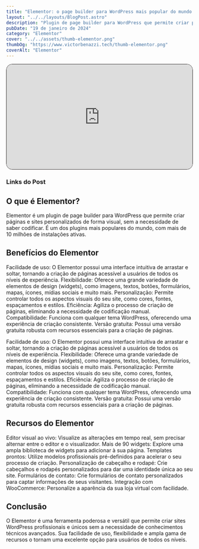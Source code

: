 ```yaml
---
title: "Elementor: o page builder para WordPress mais popular do mundo!"
layout: "../../layouts/BlogPost.astro"
description: "Plugin de page builder para WordPress que permite criar páginas e sites personalizados de forma visual, sem a necessidade de saber codificar."
pubDate: "19 de janeiro de 2024"
category: "Elementor"
cover: "../../assets/thumb-elementor.png"
thumbOg: "https://www.victorbenazzi.tech/thumb-elementor.png"
coverAlt: "Elementor"
---
```



<div style="position: relative; padding-bottom: 56.25%; height: 0; overflow: hidden; border-radius:16px; border: 1px solid #292524;">
  <iframe  src="https://www.youtube.com/embed/-CpQS8DI5qU?si=_hO9znRBO9a2VkKE" title="YouTube video player" frameborder="0" allow="accelerometer; autoplay; clipboard-write; encrypted-media; gyroscope; picture-in-picture; web-share"  style="position: absolute; top:0; left: 0; width: 100%; height: 100%;" frameborder="0" allowfullscreen></iframe>
</div>




### Links do Post
<MainLink link="https://www.elementor.com" label="Site oficial do elementor"/>


## O que é Elementor?

Elementor é um plugin de page builder para WordPress que permite criar páginas e sites personalizados de forma visual, sem a necessidade de saber codificar. É um dos plugins mais populares do mundo, com mais de 10 milhões de instalações ativas.

## Benefícios do Elementor

Facilidade de uso: O Elementor possui uma interface intuitiva de arrastar e soltar, tornando a criação de páginas acessível a usuários de todos os níveis de experiência.
Flexibilidade: Oferece uma grande variedade de elementos de design (widgets), como imagens, textos, botões, formulários, mapas, ícones, mídias sociais e muito mais.
Personalização: Permite controlar todos os aspectos visuais do seu site, como cores, fontes, espaçamentos e estilos.
Eficiência: Agiliza o processo de criação de páginas, eliminando a necessidade de codificação manual.
Compatibilidade: Funciona com qualquer tema WordPress, oferecendo uma experiência de criação consistente.
Versão gratuita: Possui uma versão gratuita robusta com recursos essenciais para a criação de páginas.

Facilidade de uso: O Elementor possui uma interface intuitiva de arrastar e soltar, tornando a criação de páginas acessível a usuários de todos os níveis de experiência.
Flexibilidade: Oferece uma grande variedade de elementos de design (widgets), como imagens, textos, botões, formulários, mapas, ícones, mídias sociais e muito mais.
Personalização: Permite controlar todos os aspectos visuais do seu site, como cores, fontes, espaçamentos e estilos.
Eficiência: Agiliza o processo de criação de páginas, eliminando a necessidade de codificação manual.
Compatibilidade: Funciona com qualquer tema WordPress, oferecendo uma experiência de criação consistente.
Versão gratuita: Possui uma versão gratuita robusta com recursos essenciais para a criação de páginas.

## Recursos do Elementor

Editor visual ao vivo: Visualize as alterações em tempo real, sem precisar alternar entre o editor e o visualizador.
Mais de 90 widgets: Explore uma ampla biblioteca de widgets para adicionar à sua página.
Templates prontos: Utilize modelos profissionais pré-definidos para acelerar o seu processo de criação.
Personalização de cabeçalho e rodapé: Crie cabeçalhos e rodapés personalizados para dar uma identidade única ao seu site.
Formulários de contato: Crie formulários de contato personalizados para captar informações de seus visitantes.
Integração com WooCommerce: Personalize a aparência da sua loja virtual com facilidade.

## Conclusão

O Elementor é uma ferramenta poderosa e versátil que permite criar sites WordPress profissionais e únicos sem a necessidade de conhecimentos técnicos avançados. Sua facilidade de uso, flexibilidade e ampla gama de recursos o tornam uma excelente opção para usuários de todos os níveis.